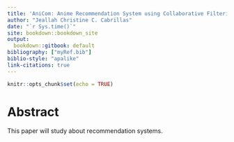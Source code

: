 ```yaml
---
title: 'AniCom: Anime Recommendation System using Collaborative Filtering'
author: "Jeallah Christine C. Cabrillas"
date: "`r Sys.time()`"
site: bookdown::bookdown_site
output:
  bookdown::gitbook: default
bibliography: ["myRef.bib"]
biblio-style: "apalike"
link-citations: true
---
```


```r
knitr::opts_chunk$set(echo = TRUE)
```

# Abstract {-}

This paper will study about recommendation systems.